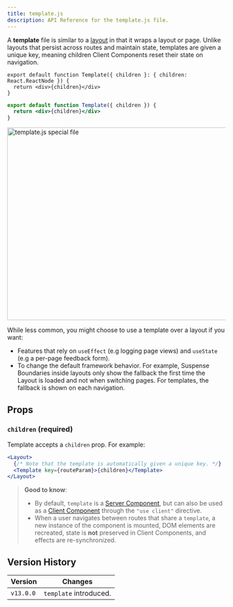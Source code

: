 ```yaml
---
title: template.js
description: API Reference for the template.js file.
---
```


A **template** file is similar to a [layout](/docs/app/building-your-application/routing/layout-and-templates#layouts) in that it wraps a layout or page. Unlike layouts that persist across routes and maintain state, templates are given a unique key, meaning children Client Components reset their state on navigation.

```tsx filename="app/template.tsx" switcher
export default function Template({ children }: { children: React.ReactNode }) {
  return <div>{children}</div>
}
```

```jsx filename="app/template.jsx" switcher
export default function Template({ children }) {
  return <div>{children}</div>
}
```

<Image
  alt="template.js special file"
  srcLight="/docs/light/template-special-file.png"
  srcDark="/docs/dark/template-special-file.png"
  width="1600"
  height="444"
/>

While less common, you might choose to use a template over a layout if you want:

- Features that rely on `useEffect` (e.g logging page views) and `useState` (e.g a per-page feedback form).
- To change the default framework behavior. For example, Suspense Boundaries inside layouts only show the fallback the first time the Layout is loaded and not when switching pages. For templates, the fallback is shown on each navigation.

## Props

### `children` (required)

Template accepts a `children` prop. For example:

```jsx filename="Output"
<Layout>
  {/* Note that the template is automatically given a unique key. */}
  <Template key={routeParam}>{children}</Template>
</Layout>
```

> **Good to know**:
>
> - By default, `template` is a [Server Component](/docs/app/building-your-application/rendering/server-components), but can also be used as a [Client Component](/docs/app/building-your-application/rendering/client-components) through the `"use client"` directive.
> - When a user navigates between routes that share a `template`, a new instance of the component is mounted, DOM elements are recreated, state is **not** preserved in Client Components, and effects are re-synchronized.

## Version History

| Version   | Changes                |
| --------- | ---------------------- |
| `v13.0.0` | `template` introduced. |

